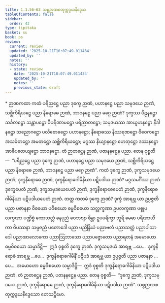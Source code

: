 ```yaml
---
title: 1.1.56–63 သစ္စဉာဏစတုက္ကဒွယနိဒ္ဒေသ
tableOfContents: false
sidebar:
  order: 42
type: tipitaka
basket: su
book: ps
review:
  current: review
  updated: '2025-10-21T10:07:49.011434'
  updated_by: ''
  notes: ''
  history:
  - state: review
    date: '2025-10-21T10:07:49.011434'
    updated_by: ''
    notes: ''
    previous_state: draft
---
```



<DynamicBreadcrumb />


<ReviewStatus review={frontmatter.review} showDetails={true} />

<HypothesisAnnotation frontmatter={frontmatter} />

<Paragraph type="center" book="ps">
* ဉာဏကထာ
</Paragraph>


<Division number="108" book="ps" e="ch" v="26" p="114">

<Paragraph number="640" book="ps">
ကထံ ပရိညဋ္ဌေ ပညာ <Emphasis>ဒုက္ခေ ဉာဏံ</Emphasis>, ပဟာနဋ္ဌေ ပညာ <Emphasis>သမုဒယေ ဉာဏံ</Emphasis>, သစ္ဆိကိရိယဋ္ဌေ ပညာ <Emphasis>နိရောဓေ ဉာဏံ</Emphasis>, ဘာဝနဋ္ဌေ ပညာ <Emphasis>မဂ္ဂေ ဉာဏံ</Emphasis>? ဒုက္ခဿ ပီဠနဋ္ဌော သင်္ခတဋ္ဌော သန္တာပဋ္ဌော ဝိပရိဏာမဋ္ဌော ပရိညာတဋ္ဌော; သမုဒယဿ အာယူဟနဋ္ဌော နိဒါနဋ္ဌော သညောဂဋ္ဌော ပလိဗောဓဋ္ဌော ပဟာနဋ္ဌော; နိရောဓဿ နိဿရဏဋ္ဌော ဝိဝေကဋ္ဌော အသင်္ခတဋ္ဌော အမတဋ္ဌော သစ္ဆိကိရိယဋ္ဌော; မဂ္ဂဿ နိယျာနဋ္ဌော ဟေတုဋ္ဌော ဒဿနဋ္ဌော အာဓိပတေယျဋ္ဌော ဘာဝနဋ္ဌော. တံ ဉာတဋ္ဌေန ဉာဏံ, ပဇာနနဋ္ဌေန ပညာ. တေန ဝုစ္စတိ—  “ပရိညဋ္ဌေ ပညာ ဒုက္ခေ ဉာဏံ, ပဟာနဋ္ဌေ ပညာ သမုဒယေ ဉာဏံ, သစ္ဆိကိရိယဋ္ဌေ ပညာ နိရောဓေ ဉာဏံ, ဘာဝနဋ္ဌေ ပညာ မဂ္ဂေ ဉာဏံ”.
</Paragraph>

</Division>
<Division number="109" book="ps" e="ch" v="26" p="114">

<Paragraph number="641" book="ps">
ကထံ <Emphasis>ဒုက္ခေ ဉာဏံ, ဒုက္ခသမုဒယေ ဉာဏံ, ဒုက္ခနိရောဓေ ဉာဏံ, ဒုက္ခနိရောဓဂါမိနိယာ ပဋိပဒါယ ဉာဏံ</Emphasis>? မဂ္ဂသမင်္ဂိဿ ဉာဏံ ဒုက္ခေပေတံ ဉာဏံ, ဒုက္ခသမုဒယေပေတံ ဉာဏံ, ဒုက္ခနိရောဓေပေတံ ဉာဏံ, ဒုက္ခနိရောဓဂါမိနိယာ ပဋိပဒါယပေတံ ဉာဏံ.
</Paragraph>

<Paragraph number="642" book="ps">
တတ္ထ ကတမံ ဒုက္ခေ ဉာဏံ? ဒုက္ခံ အာရဗ္ဘ ယာ ဥပ္ပဇ္ဇတိ ပညာ ပဇာနနာ ဝိစယော ပဝိစယော ဓမ္မဝိစယော သလ္လက္ခဏာ ဥပလက္ခဏာ ပစ္စုပလက္ခဏာ ပဏ္ဍိစ္စံ ကောသလ္လံ နေပုညံ ဝေဘဗျာ စိန္တာ ဥပပရိက္ခာ ဘူရိ မေဓာ ပရိဏာယိကာ ဝိပဿနာ သမ္ပဇညံ ပတောဒေါ ပညာ ပညိန္ဒြိယံ ပညာဗလံ ပညာသတ္ထံ ပညာပါသာဒေါ ပညာအာလောကော ပညာဩဘာသော ပညာပဇ္ဇောတော ပညာရတနံ အမောဟော ဓမ္မဝိစယော သမ္မာဒိဋ္ဌိ—  ဣဒံ ဝုစ္စတိ ဒုက္ခေ ဉာဏံ. ဒုက္ခသမုဒယံ အာရဗ္ဘ …ပေ…  ဒုက္ခနိရောဓံ အာရဗ္ဘ …ပေ…  ဒုက္ခနိရောဓဂါမိနိံ ပဋိပဒံ အာရဗ္ဘ ယာ ဥပ္ပဇ္ဇတိ ပညာ ပဇာနနာ …ပေ…  အမောဟော ဓမ္မဝိစယော သမ္မာဒိဋ္ဌိ—  ဣဒံ ဝုစ္စတိ ဒုက္ခနိရောဓဂါမိနိယာ ပဋိပဒါယ ဉာဏံ. တံ ဉာတဋ္ဌေန ဉာဏံ, ပဇာနနဋ္ဌေန ပညာ. တေန ဝုစ္စတိ—  “ဒုက္ခေ ဉာဏံ, ဒုက္ခသမုဒယေ ဉာဏံ, ဒုက္ခနိရောဓေ ဉာဏံ, ဒုက္ခနိရောဓဂါမိနိယာ ပဋိပဒါယ ဉာဏံ”.

</Paragraph>
</Division>

<Paragraph number="643" type="center" book="ps">
သစ္စဉာဏစတုက္ကဒွယနိဒ္ဒေသော တေသဋ္ဌိမော.
</Paragraph>